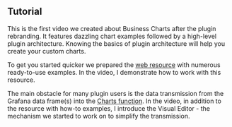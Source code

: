 
## Tutorial

This is the first video we created about Business Charts after the plugin rebranding. It features dazzling chart examples followed by a high-level plugin architecture. Knowing the basics of plugin architecture will help you create your custom charts. 

To get you started quicker we prepared the [web resource](https://echarts.volkovlabs.io/) with numerous ready-to-use examples. In the video, I demonstrate how to work with this resource. 

The main obstacle for many plugin users is the data transmission from the Grafana data frame(s) into the [Charts function](/plugins/business-charts/options/). In the video, in addition to the resource with how-to examples, I introduce the Visual Editor - the mechanism we started to work on to simplify the transmission.

<Youtube
  id="adOjUxrfysc"
  title="Business Charts panel for Grafana 6.0.0 powered by Apache ECharts library."
/>
